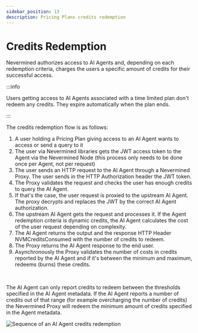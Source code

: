 ```yaml
---
sidebar_position: 13
description: Pricing Plans credits redemption
---
```


# Credits Redemption

Nevermined authorizes access to AI Agents and, depending on each redemption criteria, charges the
users a specific amount of credits for their successful access.

:::info

Users getting access to AI Agents associated with a time limited plan don't redeem any credits. They
expire automatically when the plan ends.

:::

The credits redemption flow is as follows:

1. A user holding a Pricing Plan giving access to an AI Agent wants to access or send a query to it
2. The user via Nevermined libraries gets the JWT access token to the Agent via the Nevermined Node
   (this process only needs to be done once per Agent, not per request)
3. The user sends an HTTP request to the AI Agent through a Nevermined Proxy. The user sends in the
   HTTP Authorization header the JWT token.
4. The Proxy validates the request and checks the user has enough credits to query the AI Agent.
5. If that's the case, the user request is proxied to the upstream AI Agent. The proxy decrypts and
   replaces the JWT by the correct AI Agent authorization.
6. The upstream AI Agent gets the request and processes it. If the Agent redemption criteria is
   dynamic credits, the AI Agent calculates the cost of the user request depending on complexity.
7. The AI Agent returns the output and the response HTTP Header NVMCreditsConsumed with the number
   of credits to redeem.
8. The Proxy returns the AI Agent response to the end user.
9. Asynchronously the Proxy validates the number of costs in credits reported by the AI Agent and if
   it's between the minimum and maximum, redeems (burns) these credits.

<br />

The AI Agent can only report credits to redeem between the thresholds specified in the AI Agent
metadata. If the AI Agent reports a number of credits out of that range (for example overcharging
the number of credits) the Nevermined Proxy will redeem the minimum amount of credits specified in
the Agent metadata.

![Sequence of an AI Agent credits redemption](images/sequence_credits_redemption.png)
